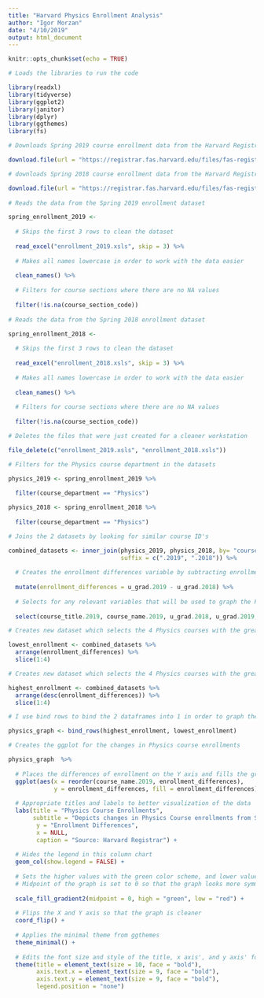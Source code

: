 ```yaml
---
title: "Harvard Physics Enrollment Analysis"
author: "Igor Morzan"
date: "4/10/2019"
output: html_document
---
```


```r
knitr::opts_chunk$set(echo = TRUE)

# Loads the libraries to run the code

library(readxl)
library(tidyverse)
library(ggplot2)
library(janitor)
library(dplyr)
library(ggthemes)
library(fs)

# Downloads Spring 2019 course enrollment data from the Harvard Registrar 

download.file(url = "https://registrar.fas.harvard.edu/files/fas-registrar/files/class_enrollment_summary_by_term_2.28.19.xlsx", destfile = "enrollment_2019.xsls", mode = "wb")

# downloads Spring 2018 course enrollment data from the Harvard Registrar

download.file(url = "https://registrar.fas.harvard.edu/files/fas-registrar/files/class_enrollment_summary_by_term_03.06.18.xlsx", destfile = "enrollment_2018.xsls", mode = "wb")
  
# Reads the data from the Spring 2019 enrollment dataset

spring_enrollment_2019 <-
  
  # Skips the first 3 rows to clean the dataset
  
  read_excel("enrollment_2019.xsls", skip = 3) %>%
  
  # Makes all names lowercase in order to work with the data easier
  
  clean_names() %>%
  
  # Filters for course sections where there are no NA values
  
  filter(!is.na(course_section_code))
  
# Reads the data from the Spring 2018 enrollment dataset

spring_enrollment_2018 <-
  
  # Skips the first 3 rows to clean the dataset
  
  read_excel("enrollment_2018.xsls", skip = 3) %>%
  
  # Makes all names lowercase in order to work with the data easier
  
  clean_names() %>%
  
  # Filters for course sections where there are no NA values
  
  filter(!is.na(course_section_code))

# Deletes the files that were just created for a cleaner workstation

file_delete(c("enrollment_2019.xsls", "enrollment_2018.xsls"))
```

```r
# Filters for the Physics course department in the datasets

physics_2019 <- spring_enrollment_2019 %>%
  
  filter(course_department == "Physics")

physics_2018 <- spring_enrollment_2018 %>%
  
  filter(course_department == "Physics")
```

```r
# Joins the 2 datasets by looking for similar course ID's

combined_datasets <- inner_join(physics_2019, physics_2018, by= "course_id", 
                                suffix = c(".2019", ".2018")) %>%
  
  # Creates the enrollment differences variable by subtracting enrollment from 2018 and 2019
  
  mutate(enrollment_differences = u_grad.2019 - u_grad.2018) %>% 
  
  # Selects for any relevant variables that will be used to graph the Physics enrollment differences
  
  select(course_title.2019, course_name.2019, u_grad.2018, u_grad.2019, enrollment_differences)

# Creates new dataset which selects the 4 Physics courses with the greatest decrease in enrollment

lowest_enrollment <- combined_datasets %>% 
  arrange(enrollment_differences) %>% 
  slice(1:4)

# Creates new dataset which selects the 4 Physics courses with the greatest increase in enrollment

highest_enrollment <- combined_datasets %>% 
  arrange(desc(enrollment_differences)) %>% 
  slice(1:4)

# I use bind rows to bind the 2 dataframes into 1 in order to graph the combined dataset

physics_graph <- bind_rows(highest_enrollment, lowest_enrollment)

# Creates the ggplot for the changes in Physics course enrollments

physics_graph  %>%
  
  # Places the differences of enrollment on the Y axis and fills the graph with the enrollment differences values
  ggplot(aes(x = reorder(course_name.2019, enrollment_differences),
             y = enrollment_differences, fill = enrollment_differences)) +
    
  # Appropriate titles and labels to better visualization of the data
  labs(title = "Physics Course Enrollments",
       subtitle = "Depicts changes in Physics Course enrollments from Spring '18 - '19",
        y = "Enrollment Differences",
        x = NULL,
        caption = "Source: Harvard Registrar") +
  
  # Hides the legend in this column chart
  geom_col(show.legend = FALSE) +
  
  # Sets the higher values with the green color scheme, and lower values with the red color scheme
  # Midpoint of the graph is set to 0 so that the graph looks more symmetrical
  
  scale_fill_gradient2(midpoint = 0, high = "green", low = "red") +
 
  # Flips the X and Y axis so that the graph is cleaner
  coord_flip() +
  
  # Applies the minimal theme from ggthemes
  theme_minimal() +
  
  # Edits the font size and style of the title, x axis', and y axis' for a cleaner graph
  theme(title = element_text(size = 10, face = "bold"),
        axis.text.x = element_text(size = 9, face = "bold"),
        axis.text.y = element_text(size = 9, face = "bold"),
        legend.position = "none")
```